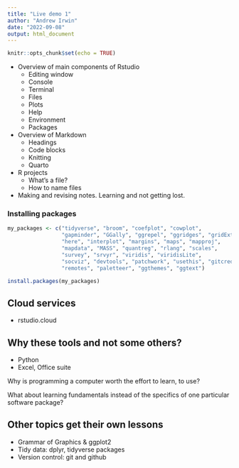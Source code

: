 ```yaml
---
title: "Live demo 1"
author: "Andrew Irwin"
date: "2022-09-08"
output: html_document
---
```


```r
knitr::opts_chunk$set(echo = TRUE)
```

* Overview of main components of Rstudio
  * Editing window
  * Console
  * Terminal
  * Files
  * Plots 
  * Help
  * Environment
  * Packages
* Overview of Markdown
  * Headings
  * Code blocks
  * Knitting
  * Quarto
* R projects
  * What's a file?
  * How to name files
* Making and revising notes. Learning and not getting lost.

### Installing packages

```r
my_packages <- c("tidyverse", "broom", "coefplot", "cowplot",
                 "gapminder", "GGally", "ggrepel", "ggridges", "gridExtra",
                 "here", "interplot", "margins", "maps", "mapproj",
                 "mapdata", "MASS", "quantreg", "rlang", "scales",
                 "survey", "srvyr", "viridis", "viridisLite", 
                 "socviz", "devtools", "patchwork", "usethis", "gitcreds",
                 "remotes", "paletteer", "ggthemes", "ggtext")

install.packages(my_packages)
```

## Cloud services

* rstudio.cloud

## Why these tools and not some others?

* Python
* Excel, Office suite

Why is programming a computer worth the effort to learn, to use?

What about learning fundamentals instead of the specifics of one particular software package?


## Other topics get their own lessons

* Grammar of Graphics & ggplot2
* Tidy data: dplyr, tidyverse packages
* Version control: git and github
